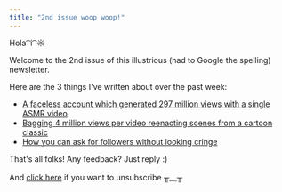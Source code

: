 ```yaml
---
title: "2nd issue woop woop!"
---
```


Hola ͡ i ͡ ☼

Welcome to the 2nd issue of this illustrious (had to Google the spelling) newsletter.

Here are the 3 things I've written about over the past week:

- [A faceless account which generated 297 million views with a single ASMR video](https://tiktokexamples.com/blog/rachapotes-asmr-297-million/)
- [Bagging 4 million views per video reenacting scenes from a cartoon classic](https://tiktokexamples.com/blog/tv-show-inspiration-courage/)
- [How you can ask for followers without looking cringe](https://tiktokexamples.com/blog/evhandd-ask-for-followers/)

That's all folks! Any feedback? Just reply :)

And [click here](UnsubscribeURL) if you want to unsubscribe ╥﹏╥
